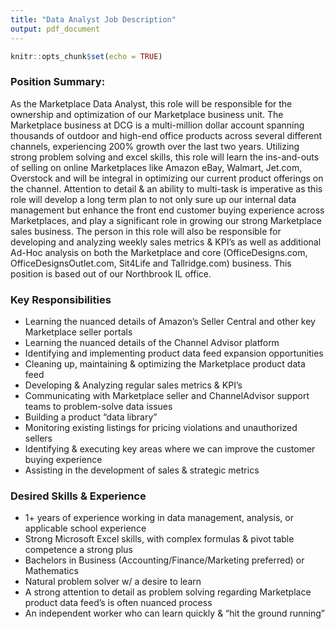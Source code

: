 ```yaml
---
title: "Data Analyst Job Description"
output: pdf_document
---
```


```r
knitr::opts_chunk$set(echo = TRUE)
```

### Position Summary:
As the Marketplace Data Analyst, this role will be responsible for the ownership and optimization of our Marketplace business unit. The Marketplace business at DCG is a multi-million dollar account spanning thousands of outdoor and high-end office products across several different channels, experiencing 200% growth over the last two years. Utilizing strong problem solving and excel skills, this role will learn the ins-and-outs of selling on online Marketplaces like Amazon eBay, Walmart, Jet.com, Overstock and will be integral in optimizing our current product offerings on the channel. Attention to detail & an ability to multi-task is imperative as this role will develop a long term plan to not only sure up our internal data management but enhance the front end customer buying experience across Marketplaces, and play a significant role in growing our strong Marketplace sales business. The person in this role will also be responsible for developing and analyzing weekly sales metrics & KPI’s as well as additional Ad-Hoc analysis on both the Marketplace and core (OfficeDesigns.com, OfficeDesignsOutlet.com, Sit4Life and Tallridge.com) business. This position is based out of our Northbrook IL office.

### Key Responsibilities
* Learning the nuanced details of Amazon’s Seller Central and other key Marketplace seller portals
* Learning the nuanced details of the Channel Advisor platform
* Identifying and implementing product data feed expansion opportunities
* Cleaning up, maintaining & optimizing the Marketplace product data feed
* Developing & Analyzing regular sales metrics & KPI’s
* Communicating with Marketplace seller and ChannelAdvisor support teams to problem-solve data      issues
* Building a product “data library”
* Monitoring existing listings for pricing violations and unauthorized sellers
* Identifying & executing key areas where we can improve the customer buying experience
* Assisting in the development of sales & strategic metrics

### Desired Skills & Experience
* 1+ years of experience working in data management, analysis, or applicable school experience
* Strong Microsoft Excel skills, with complex formulas & pivot table competence a strong plus
* Bachelors in Business (Accounting/Finance/Marketing preferred) or Mathematics
* Natural problem solver w/ a desire to learn
* A strong attention to detail as problem solving regarding Marketplace product data feed’s is      often nuanced process
* An independent worker who can learn quickly & “hit the ground running”